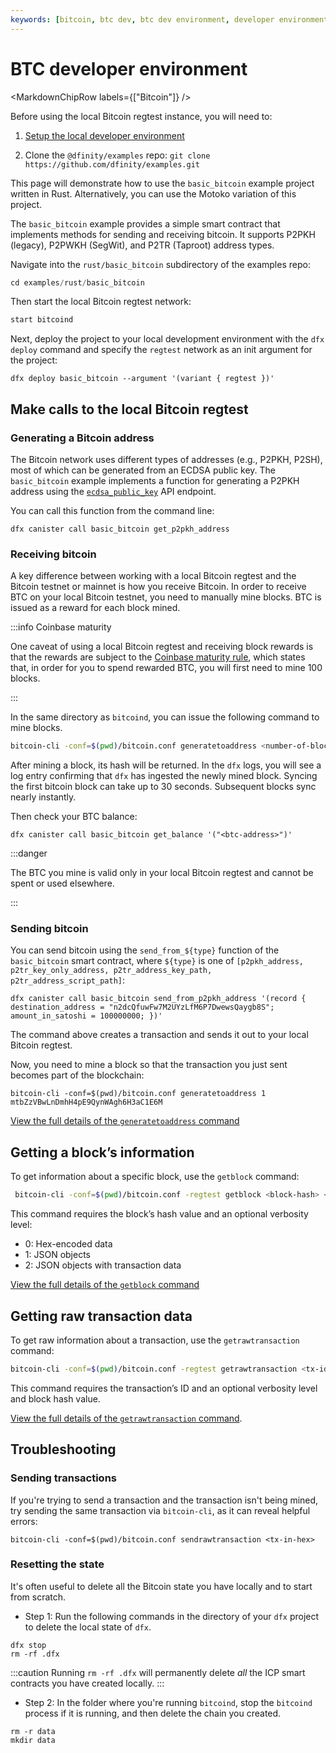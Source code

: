 ```yaml
---
keywords: [bitcoin, btc dev, btc dev environment, developer environment for btc, dev env btc, setup environment, btc environment, deploy bitcoin locally, local bitcoin, local bitcoin development, develop environment, development environment, regtest testing, regtest network, local testnet, regression testing, btc regtest]
---
```



# BTC developer environment

<MarkdownChipRow labels={["Bitcoin"]} />

Before using the local Bitcoin regtest instance, you will need to:

1. [Setup the local developer environment](/docs/build-on-btc/btc-dev-env)

2. Clone the `@dfinity/examples` repo: `git clone https://github.com/dfinity/examples.git`

This page will demonstrate how to use the `basic_bitcoin` example project written in Rust. Alternatively, you can use the Motoko variation of this project. 

The `basic_bitcoin` example provides a simple smart contract that implements methods for sending and receiving bitcoin. It supports P2PKH (legacy), P2PWKH (SegWit), and P2TR (Taproot) address types. 

Navigate into the `rust/basic_bitcoin` subdirectory of the examples repo:

```jsx
cd examples/rust/basic_bitcoin
```

Then start the local Bitcoin regtest network:

```jsx
start bitcoind
```

Next, deploy the project to your local development environment with the `dfx deploy` command and specify the `regtest` network as an init argument for the project:

```
dfx deploy basic_bitcoin --argument '(variant { regtest })'
```

## Make calls to the local Bitcoin regtest

### Generating a Bitcoin address

The Bitcoin network uses different types of addresses (e.g., P2PKH, P2SH), most of which can be generated from an ECDSA public key. The `basic_bitcoin` example implements a function for generating a P2PKH address using the [`ecdsa_public_key`](/docs/references/ic-interface-spec#ic-ecdsa_public_key) API endpoint.

You can call this function from the command line:

```
dfx canister call basic_bitcoin get_p2pkh_address
```

### Receiving bitcoin

A key difference between working with a local Bitcoin regtest and the Bitcoin testnet or mainnet is how you receive Bitcoin. In order to receive BTC on your local Bitcoin testnet, you need to manually mine blocks. BTC is issued as a reward for each block mined.

:::info Coinbase maturity

One caveat of using a local Bitcoin regtest and receiving block rewards is that the rewards are subject to the [Coinbase maturity rule](https://github.com/bitcoin/bitcoin/blob/bace615ba31cedec50afa4f296934a186b9afae6/src/consensus/consensus.h#L19), which states that, in order for you to spend rewarded BTC, you will first need to mine 100 blocks.

:::

In the same directory as `bitcoind`, you can issue the following command to mine blocks.

```bash
bitcoin-cli -conf=$(pwd)/bitcoin.conf generatetoaddress <number-of-blocks> <btc-address>
```

After mining a block, its hash will be returned. In the `dfx` logs, you will see a log entry confirming that `dfx` has ingested the newly mined block. Syncing the first bitcoin block can take up to 30 seconds. Subsequent blocks sync nearly instantly.

Then check your BTC balance:

```
dfx canister call basic_bitcoin get_balance '("<btc-address>")'
```

:::danger

The BTC you mine is valid only in your local Bitcoin regtest and cannot be spent or used elsewhere.

:::

### Sending bitcoin

You can send bitcoin using the `send_from_${type}` function of the `basic_bitcoin` smart contract, where `${type}` is one of `[p2pkh_address, p2tr_key_only_address, p2tr_address_key_path, p2tr_address_script_path]`:

```
dfx canister call basic_bitcoin send_from_p2pkh_address '(record { destination_address = "n2dcQfuwFw7M2UYzLfM6P7DwewsQaygb8S"; amount_in_satoshi = 100000000; })'
```

The command above creates a transaction and sends it out to your local Bitcoin regtest.

Now, you need to mine a block so that the transaction you just sent becomes part of the blockchain:

```
bitcoin-cli -conf=$(pwd)/bitcoin.conf generatetoaddress 1 mtbZzVBwLnDmhH4pE9QynWAgh6H3aC1E6M
```

[View the full details of the `generatetoaddress` command](https://developer.bitcoin.org/reference/rpc/generatetoaddress.html)

## Getting a block’s information

To get information about a specific block, use the `getblock` command:

```bash
 bitcoin-cli -conf=$(pwd)/bitcoin.conf -regtest getblock <block-hash> <verbosity>
```

This command requires the block’s hash value and an optional verbosity level:

- 0: Hex-encoded data
- 1:  JSON objects
- 2: JSON objects with transaction data

[View the full details of the `getblock` command](https://developer.bitcoin.org/reference/rpc/getblock.html)

## Getting raw transaction data

To get raw information about a transaction, use the `getrawtransaction` command:

```bash
bitcoin-cli -conf=$(pwd)/bitcoin.conf -regtest getrawtransaction <tx-id> <verbosity>
```

This command requires the transaction’s ID and an optional verbosity level and block hash value.

[View the full details of the `getrawtransaction` command](https://developer.bitcoin.org/reference/rpc/getrawtransaction.html).

## Troubleshooting

### Sending transactions

If you're trying to send a transaction and the transaction isn't being mined, try sending the same transaction via `bitcoin-cli`, as it can reveal helpful errors:

```
bitcoin-cli -conf=$(pwd)/bitcoin.conf sendrawtransaction <tx-in-hex>
```

### Resetting the state

It's often useful to delete all the Bitcoin state you have locally and to start from scratch.

- Step 1: Run the following commands in the directory of your `dfx` project to delete the local state of `dfx`.

```
dfx stop
rm -rf .dfx
```

:::caution
Running `rm -rf .dfx` will permanently delete *all* the ICP smart contracts you have created locally.
:::

- Step 2: In the folder where you're running `bitcoind`, stop the `bitcoind` process if it is running, and then delete the chain you created.

```
rm -r data
mkdir data
```